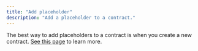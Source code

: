 ```yaml
---
title: "Add placeholder"
description: "Add a placeholder to a contract."
---
```


The best way to add placeholders to a contract is when you create a new contract. 
[See this page](/api-reference/contracts/create-fill) to learn more.


